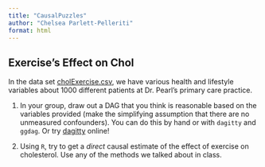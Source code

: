 ```yaml
---
title: "CausalPuzzles"
author: "Chelsea Parlett-Pelleriti"
format: html
---
```


## Exercise's Effect on Chol

In the data set [cholExercise.csv](), we have various health and lifestyle variables about 1000 different patients at Dr. Pearl's primary care practice.

1.  In your group, draw out a DAG that you think is reasonable based on the variables provided (make the simplifying assumption that there are no unmeasured confounders). You can do this by hand or with `dagitty` and `ggdag`. Or try [dagitty](https://www.dagitty.net/) online!

2.  Using `R`, try to get a *direct* causal estimate of the effect of exercise on cholesterol. Use any of the methods we talked about in class.

```r

```

## 
